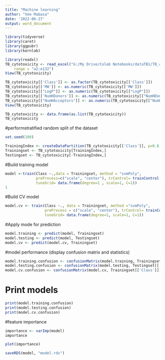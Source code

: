 ```yaml
---
title: "Machine learning"
author: "Vee Mabasa"
date: '2022-06-27'
output: word_document
---
```


```r
library(tidyverse)
library(caret)
library(ggpubr)
library(kernlab)
```

```r

library(readxl)
TB_cytotoxicity <- read_excel("G:/My Drive/Colab Notebooks/dataTB1/TB_cytotoxicity.xlsx", 
    range = "a2:e132")
View(TB_cytotoxicity)
```


```r
TB_cytotoxicity[['Class']] <- as.factor(TB_cytotoxicity[['Class']])
TB_cytotoxicity[['MW']] <- as.numeric(TB_cytotoxicity[['MW']])
TB_cytotoxicity[["LogP"]] <- as.numeric(TB_cytotoxicity[["LogP"]])
TB_cytotoxicity[['NumHDonors']] <- as.numeric(TB_cytotoxicity[["NumHDonors"]])
TB_cytotoxicity[["NumHAcceptors"]] <- as.numeric(TB_cytotoxicity[["NumHAcceptors"]])
View(TB_cytotoxicity)
```

```r
TB_cytotoxicity <- data.frame(as.list(TB_cytotoxicity))
TB_cytotoxicity
```


#performstratified random split of the dataset
```r

set.seed(100)

TrainingIndex <- createDataPartition(TB_cytotoxicity[['Class']], p=0.8, list = FALSE)
Trainingset <- TB_cytotoxicity[TrainingIndex,]
Testingset <- TB_cytotoxicity[-TrainingIndex,]
```



#Build training model
```r

model <-train(Class ~.,data = Trainingset, method = "svmPoly",
              preProcess=c("scale", "center"), trControl= trainControl(method = "none"),
              tuneGrid= data.frame(degree=1 , scale=1, C=1))
1
```


#Build CV model
```r
model.cv <- train(Class ~., data = Trainingset, method ="svmPoly",
                  preProcess = c("scale", "center"), trControl= trainControl(method = "cv",number = 10),
                  tuneGrid= data.frame(degree=1, scale=1, C=1))
```


#Apply mode for prediction
```r
model.training <- predict(model, Trainingset)
model.testing <- predict(model, Testingset)
model.cv <- predict(model.cv, Trainingset)
```


#model performance (display confusion matrix and statistics)
```r
model.training.confusion <- confusionMatrix(model.training, Trainingset[['Class']])
model.testing.confusion <- confusionMatrix(model.testing, Testingset[['Class']])
model.cv.confusion <- confusionMatrix(model.cv, Trainingset[['Class']])
```


# Print models
```r
print(model.training.confusion)
print(model.testing.confusion)
print(model.cv.confusion)
```


#feature importance
```r
importance <- varImp(model)
importance
```

```r
plot(importance)
```

```r
saveRDS(model, "model.rds")
```
